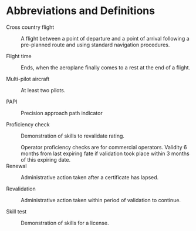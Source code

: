 # Abbreviations and Definitions {-} 

Cross country flight

:   A flight between a point of departure and a point of arrival following a pre-planned route and using standard navigation procedures.

Flight time

:   Ends, when the aeroplane finally comes to a rest at the end of a flight.

Multi-pilot aircraft

:   At least two pilots.

PAPI

:   Precision approach path indicator

Proficiency check

:   Demonstration of skills to revalidate rating.
:   Operator proficiency checks are for commercial operators. Validity 6 months from last expiring fate if validation took place within 3 months of this expiring date.

Renewal

:   Administrative action taken after a certificate has lapsed.

Revalidation

:   Administrative action taken within period of validation to continue.

Skill test

:   Demonstration of skills for a license.

